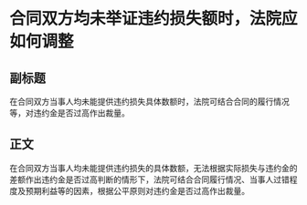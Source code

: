# 合同双方均未举证违约损失额时，法院应如何调整
## 副标题
在合同双方当事人均未能提供违约损失具体数额时，法院可结合合同的履行情况等，对违约金是否过高作出裁量。
## 正文
在合同双方当事人均未能提供违约损失的具体数额，无法根据实际损失与违约金的差额作出违约金是否过高判断的情形下，法院可结合合同履行情况、当事人过错程度及预期利益等的因素，根据公平原则对违约金是否过高作出裁量。